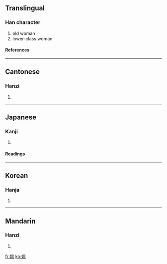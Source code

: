 {{see|媪}}

==Translingual==
===Han character===
{{Han char|rn=38|rad=女|as=10|sn=13|four=4641<sub>7</sub>|canj=女田人廿 (VWOT)}}
# old woman
# lower-class woman
====References====
{{Han ref|kx=0268.190|dkj=06588|dj=0535.380|hdz=21071.211|uh=5ABC|ud=23228|bh=B6FE|bd=46846}}
----
==Cantonese==
===Hanzi===
{{yue-hanzi|jyut=|y=ou2}}
# {{defn|Cantonese}}
----
==Japanese==
===Kanji===
{{ja-kanji|grade=|rs=女10}}
# {{defn|Japanese}} 
====Readings====
{{ja-readings|on=[[おう]] (ō)|kun=[[おうな]] (ouna)}}
----
==Korean==
===Hanja===
{{ko-hanja|hangeul=온|rv=on|mr=on}}
# {{defn|Korean}}
----
==Mandarin==
===Hanzi===
{{cmn-hanzi|sim=媪|pin=[[ǎo]] (ao3)|wg=ao<sup>3</sup>}}
# {{defn|Mandarin}}

[[fr:媼]]
[[ko:媼]]